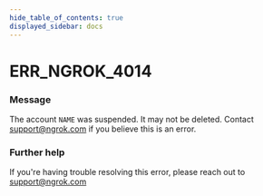 ```yaml
---
hide_table_of_contents: true
displayed_sidebar: docs
---
```



# ERR_NGROK_4014

### Message

The account `NAME` was suspended. It may not be deleted. Contact support@ngrok.com if you believe this is an error.

<ErrorDetails error="err_ngrok_4014" />

### Further help

If you're having trouble resolving this error, please reach out to [support@ngrok.com](mailto:support@ngrok.com?subject=Help%20with%20ERR_NGROK_4014)

